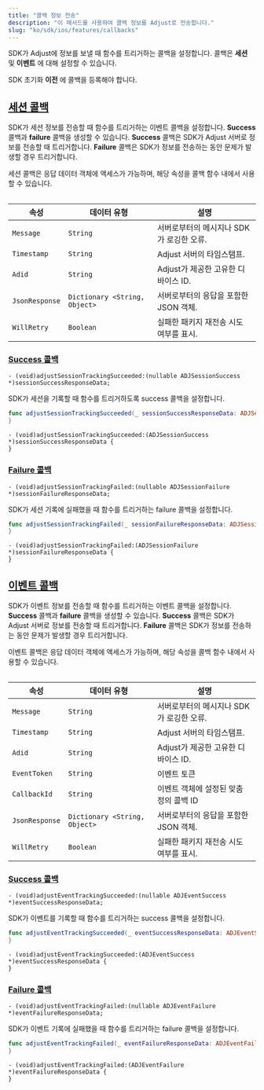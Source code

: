 ```yaml
---
title: "콜백 정보 전송"
description: "이 메서드를 사용하여 콜백 정보를 Adjust로 전송합니다."
slug: "ko/sdk/ios/features/callbacks"
---
```


SDK가 Adjust에 정보를 보낼 때 함수를 트리거하는 콜백을 설정합니다. 콜백은 **세션** 및 **이벤트** 에 대해 설정할 수 있습니다.

<Callout type="important">

SDK 초기화 **이전** 에 콜백을 등록해야 합니다.

</Callout>

## [세션 콜백](session-callbacks)

SDK가 세션 정보를 전송할 때 함수를 트리거하는 이벤트 콜백을 설정합니다. **Success** 콜백과 **failure** 콜백을 생성할 수 있습니다. **Success** 콜백은 SDK가 Adjust 서버로 정보를 전송할 때 트리거합니다. **Failure** 콜백은 SDK가 정보를 전송하는 동안 문제가 발생할 경우 트리거합니다.

세션 콜백은 응답 데이터 객체에 액세스가 가능하며, 해당 속성을 콜백 함수 내에서 사용할 수 있습니다.

<Table>

| 속성           | 데이터 유형                   | 설명                                     |
| -------------- | ----------------------------- | ---------------------------------------- |
| `Message`      | `String`                      | 서버로부터의 메시지나 SDK가 로깅한 오류. |
| `Timestamp`    | `String`                      | Adjust 서버의 타임스탬프.                |
| `Adid`         | `String`                      | Adjust가 제공한 고유한 디바이스 ID.      |
| `JsonResponse` | `Dictionary <String, Object>` | 서버로부터의 응답을 포함한 JSON 객체.    |
| `WillRetry`    | `Boolean`                     | 실패한 패키지 재전송 시도 여부를 표시.   |

</Table>

### [Success 콜백](success-callbacks)

<CodeBlock title="메서드 서명">

```objc
- (void)adjustSessionTrackingSucceeded:(nullable ADJSessionSuccess *)sessionSuccessResponseData;
```

</CodeBlock>

SDK가 세션을 기록할 때 함수를 트리거하도록 success 콜백을 설정합니다.

<Tabs>
<Tab title="Swift" sync="swift">

```swift
func adjustSessionTrackingSucceeded(_ sessionSuccessResponseData: ADJSessionSuccess?) {
}
```

</Tab>
<Tab title="Objective-C" sync="objc">

```objc
- (void)adjustSessionTrackingSucceeded:(ADJSessionSuccess *)sessionSuccessResponseData {
}
```

</Tab>
</Tabs>

### [Failure 콜백](failure-callbacks)

<CodeBlock title="메서드 서명">

```objc
- (void)adjustSessionTrackingFailed:(nullable ADJSessionFailure *)sessionFailureResponseData;
```

</CodeBlock>

SDK가 세션 기록에 실패했을 때 함수를 트리거하는 failure 콜백을 설정합니다.

<Tabs>
<Tab title="Swift" sync="swift">

```swift
func adjustSessionTrackingFailed(_ sessionFailureResponseData: ADJSessionFailure?) {
}
```

</Tab>
<Tab title="Objective-C" sync="objc">

```objc
- (void)adjustSessionTrackingFailed:(ADJSessionFailure *)sessionFailureResponseData {
}
```

</Tab>
</Tabs>

## [이벤트 콜백](event-callbacks)

SDK가 이벤트 정보를 전송할 때 함수를 트리거하는 이벤트 콜백을 설정합니다. **Success** 콜백과 **failure** 콜백을 생성할 수 있습니다. **Success** 콜백은 SDK가 Adjust 서버로 정보를 전송할 때 트리거합니다. **Failure** 콜백은 SDK가 정보를 전송하는 동안 문제가 발생할 경우 트리거합니다.

이벤트 콜백은 응답 데이터 객체에 액세스가 가능하며, 해당 속성을 콜백 함수 내에서 사용할 수 있습니다.

<Table>

| 속성           | 데이터 유형                   | 설명                                     |
| -------------- | ----------------------------- | ---------------------------------------- |
| `Message`      | `String`                      | 서버로부터의 메시지나 SDK가 로깅한 오류. |
| `Timestamp`    | `String`                      | Adjust 서버의 타임스탬프.                |
| `Adid`         | `String`                      | Adjust가 제공한 고유한 디바이스 ID.      |
| `EventToken`   | `String`                      | 이벤트 토큰                              |
| `CallbackId`   | `String`                      | 이벤트 객체에 설정된 맞춤 정의 콜백 ID   |
| `JsonResponse` | `Dictionary <String, Object>` | 서버로부터의 응답을 포함한 JSON 객체.    |
| `WillRetry`    | `Boolean`                     | 실패한 패키지 재전송 시도 여부를 표시.   |

</Table>

### [Success 콜백](success-callbacks-1)

<CodeBlock title="메서드 서명">

```objc
- (void)adjustEventTrackingSucceeded:(nullable ADJEventSuccess *)eventSuccessResponseData;
```

</CodeBlock>

SDK가 이벤트를 기록할 때 함수를 트리거하는 success 콜백을 설정합니다.

<Tabs>
<Tab title="Swift" sync="swift">

```swift
func adjustEventTrackingSucceeded(_ eventSuccessResponseData: ADJEventSuccess?) {
}
```

</Tab>
<Tab title="Objective-C" sync="objc">

```objc
- (void)adjustEventTrackingSucceeded:(ADJEventSuccess *)eventSuccessResponseData {
}
```

</Tab>
</Tabs>

### [Failure 콜백](failure-callbacks-1)

<CodeBlock title="메서드 서명">

```objc
- (void)adjustEventTrackingFailed:(nullable ADJEventFailure *)eventFailureResponseData;
```

</CodeBlock>

SDK가 이벤트 기록에 실패했을 때 함수를 트리거하는 failure 콜백을 설정합니다.

<Tabs>
<Tab title="Swift" sync="swift">

```swift
func adjustEventTrackingFailed(_ eventFailureResponseData: ADJEventFailure?) {
}
```

</Tab>
<Tab title="Objective-C" sync="objc">

```objc
- (void)adjustEventTrackingFailed:(ADJEventFailure *)eventFailureResponseData {
}
```

</Tab>
</Tabs>
